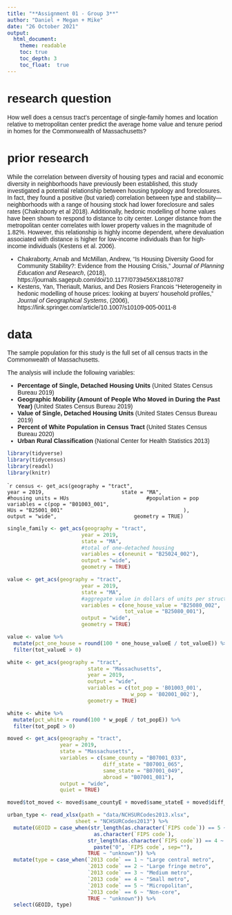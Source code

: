 ```yaml
---
title: "**Assignment 01 - Group 3**"
author: "Daniel + Megan + Mike"
date: "26 October 2021"
output: 
  html_document:
    theme: readable
    toc: true
    toc_depth: 3
    toc_float:  true
---
```

<style>
body {
text-align: left}
</style>

<style>
body {
font-family: arial}
</style>


# research question
How well does a census tract’s percentage of single-family homes and location relative to metropolitan center predict the average home value and tenure period in homes for the Commonwealth of Massachusetts?

# prior research
While the correlation between diversity of housing types and racial and economic diversity in	neighborhoods have previously been established, this study investigated a potential 	relationship between housing typology and foreclosures. In fact, they found a positive (but varied) correlation between type and stability—neighborhoods with a range of housing stock had lower foreclosure and sales rates (Chakraborty et al 2018). Additionally, hedonic modelling of home values have been shown to respond to distance to city center. Longer distance from the metropolitan center correlates with lower property values in the magnitude of 1.82%. However, this relationship is highly income dependent, where devaluation associated with distance is higher for low-income individuals than for high-income individuals (Kestens et al. 2006).

- Chakraborty, Arnab and McMillan, Andrew, “Is Housing Diversity Good for Community Stability?: Evidence from the Housing Crisis,” *Journal of Planning Education and Research*, (2018), https://journals.sagepub.com/doi/10.1177/0739456X18810787
- Kestens, Yan,  Theriault, Marius, and Des Rosiers  Francois "Heterogeneity in hedonic modelling of house
prices: looking at buyers’ household profiles," *Journal of Geographical Systems*, (2006), https://link.springer.com/article/10.1007/s10109-005-0011-8

# data
The sample population for this study is the full set of all census tracts in the Commonwealth of Massachusetts. 

The analysis will include the following variables:

- **Percentage of Single, Detached Housing Units** (United States Census Bureau 2019)
- **Geographic Mobility (Amount of People Who Moved in During the Past Year)** (United States Census Bureau 2019)
- **Value of Single, Detached Housing Units** (United States Census Bureau 2019)
- **Percent of White Population in Census Tract** (United States Census Bureau 2020)
- **Urban Rural Classification** (National Center for Health Statistics 2013)

```r
library(tidyverse)
library(tidycensus)
library(readxl)
library(knitr)
```


````r
census <- get_acs(geography = "tract", 
                        year = 2019,
                        state = "MA",
                        #housing units = HUs
                        #population = pop
                        variables = c(pop = "B01003_001",
                                      HUs = "B25001_001"
                                      ),
                        output = "wide",
                        geometry = TRUE)
```

```r

single_family <- get_acs(geography = "tract", 
                        year = 2019,
                        state = "MA",
                        #total of one-detached housing
                        variables = c(oneunit = "B25024_002"),
                        output = "wide",
                        geometry = TRUE)
```

```r

value <- get_acs(geography = "tract", 
                        year = 2019,
                        state = "MA",
                        #aggregate value in dollars of units per structure
                        variables = c(one_house_value = "B25080_002",
                                      tot_value = "B25080_001"),
                        output = "wide",
                        geometry = TRUE)

value <- value %>%
  mutate(pct_one_house = round(100 * one_house_valueE / tot_valueE)) %>%
  filter(tot_valueE > 0)
```

```r
white <- get_acs(geography = "tract",
                          state = "Massachusetts",
                          year = 2019,
                          output = "wide",
                          variables = c(tot_pop = 'B01003_001',
                                        w_pop = 'B02001_002'),
                          geometry = TRUE)

white <- white %>%
  mutate(pct_white = round(100 * w_popE / tot_popE)) %>%
  filter(tot_popE > 0)
```

```r
moved <- get_acs(geography = "tract", 
                 year = 2019,
                 state = "Massachusetts",  
                 variables = c(same_county = "B07001_033", 
                               diff_state = "B07001_065", 
                               same_state = "B07001_049", 
                               abroad = "B07001_081"), 
                 output = "wide", 
                 quiet = TRUE)

moved$tot_moved <- moved$same_countyE + moved$same_stateE + moved$diff_stateE + moved$abroadE

```


```r
urban_type <- read_xlsx(path = "data/NCHSURCodes2013.xlsx", 
                      sheet = "NCHSURCodes2013") %>%
  mutate(GEOID = case_when(str_length(as.character(`FIPS code`)) == 5 ~ 
                            as.character(`FIPS code`),
                          str_length(as.character(`FIPS code`)) == 4 ~
                            paste("0", `FIPS code`, sep=""),
                          TRUE ~ "unknown")) %>%
  mutate(type = case_when(`2013 code` == 1 ~ "Large central metro",
                          `2013 code` == 2 ~ "Large fringe metro",
                          `2013 code` == 3 ~ "Medium metro",
                          `2013 code` == 4 ~ "Small metro",
                          `2013 code` == 5 ~ "Micropolitan",
                          `2013 code` == 6 ~ "Non-core",
                          TRUE ~ "unknown")) %>%
  select(GEOID, type)
```


